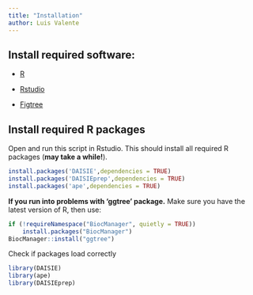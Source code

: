 ```yaml
---
title: "Installation"
author: Luis Valente
---
```


## Install required software:

-   [R](https://www.r-project.org)

-   [Rstudio](https://posit.co)

-   [Figtree](https://github.com/rambaut/figtree/releases)

## Install required R packages

Open and run this script in Rstudio. This should install all required R packages (**may take a while!**).

```r
install.packages('DAISIE',dependencies = TRUE)
install.packages('DAISIEprep',dependencies = TRUE)
install.packages('ape',dependencies = TRUE)
```

**If you run into problems with 'ggtree' package.** Make sure you have the latest version of R, then use:

```r
if (!requireNamespace("BiocManager", quietly = TRUE))
    install.packages("BiocManager")
BiocManager::install("ggtree")
```

Check if packages load correctly

```r
library(DAISIE)
library(ape)
library(DAISIEprep)
```
